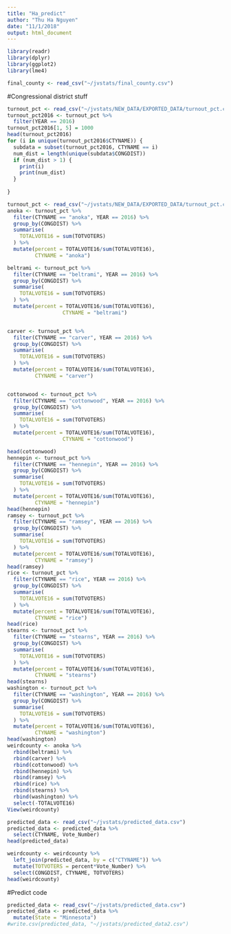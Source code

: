 ```yaml
---
title: "Ha_predict"
author: "Thu Ha Nguyen"
date: "11/1/2018"
output: html_document
---
```


```r
library(readr)
library(dplyr)
library(ggplot2)
library(lme4)

final_county <- read_csv("~/jvstats/final_county.csv")
```

#Congressional district stuff
```r
turnout_pct <- read_csv("~/jvstats/NEW_DATA/EXPORTED_DATA/turnout_pct.csv")
turnout_pct2016 <- turnout_pct %>%
  filter(YEAR == 2016)
turnout_pct2016[1, 5] = 1000
head(turnout_pct2016) 
for (i in unique(turnout_pct2016$CTYNAME)) {
  subdata = subset(turnout_pct2016, CTYNAME == i)
  num_dist = length(unique(subdata$CONGDIST))
  if (num_dist > 1) {
    print(i)
    print(num_dist)
  }
  
}
```
```r
turnout_pct <- read_csv("~/jvstats/NEW_DATA/EXPORTED_DATA/turnout_pct.csv")
anoka <- turnout_pct %>%
  filter(CTYNAME == "anoka", YEAR == 2016) %>%
  group_by(CONGDIST) %>%
  summarise(
    TOTALVOTE16 = sum(TOTVOTERS)
  ) %>%
  mutate(percent = TOTALVOTE16/sum(TOTALVOTE16),
         CTYNAME = "anoka")

beltrami <- turnout_pct %>%
  filter(CTYNAME == "beltrami", YEAR == 2016) %>%
  group_by(CONGDIST) %>%
  summarise(
    TOTALVOTE16 = sum(TOTVOTERS)
  ) %>%
  mutate(percent = TOTALVOTE16/sum(TOTALVOTE16),
                  CTYNAME = "beltrami")


carver <- turnout_pct %>%
  filter(CTYNAME == "carver", YEAR == 2016) %>%
  group_by(CONGDIST) %>%
  summarise(
    TOTALVOTE16 = sum(TOTVOTERS)
  ) %>%
  mutate(percent = TOTALVOTE16/sum(TOTALVOTE16),
         CTYNAME = "carver")


cottonwood <- turnout_pct %>%
  filter(CTYNAME == "cottonwood", YEAR == 2016) %>%
  group_by(CONGDIST) %>%
  summarise(
    TOTALVOTE16 = sum(TOTVOTERS)
  ) %>%
  mutate(percent = TOTALVOTE16/sum(TOTALVOTE16),
                  CTYNAME = "cottonwood")

head(cottonwood)
hennepin <- turnout_pct %>%
  filter(CTYNAME == "hennepin", YEAR == 2016) %>%
  group_by(CONGDIST) %>%
  summarise(
    TOTALVOTE16 = sum(TOTVOTERS)
  ) %>%
  mutate(percent = TOTALVOTE16/sum(TOTALVOTE16),
         CTYNAME = "hennepin")
head(hennepin)
ramsey <- turnout_pct %>%
  filter(CTYNAME == "ramsey", YEAR == 2016) %>%
  group_by(CONGDIST) %>%
  summarise(
    TOTALVOTE16 = sum(TOTVOTERS)
  ) %>%
  mutate(percent = TOTALVOTE16/sum(TOTALVOTE16),
         CTYNAME = "ramsey")
head(ramsey)
rice <- turnout_pct %>%
  filter(CTYNAME == "rice", YEAR == 2016) %>%
  group_by(CONGDIST) %>%
  summarise(
    TOTALVOTE16 = sum(TOTVOTERS)
  ) %>%
  mutate(percent = TOTALVOTE16/sum(TOTALVOTE16),
         CTYNAME = "rice")
head(rice)
stearns <- turnout_pct %>%
  filter(CTYNAME == "stearns", YEAR == 2016) %>%
  group_by(CONGDIST) %>%
  summarise(
    TOTALVOTE16 = sum(TOTVOTERS)
  ) %>%
  mutate(percent = TOTALVOTE16/sum(TOTALVOTE16),
         CTYNAME = "stearns")
head(stearns)
washington <- turnout_pct %>%
  filter(CTYNAME == "washington", YEAR == 2016) %>%
  group_by(CONGDIST) %>%
  summarise(
    TOTALVOTE16 = sum(TOTVOTERS)
  ) %>%
  mutate(percent = TOTALVOTE16/sum(TOTALVOTE16),
         CTYNAME = "washington")
head(washington)
weirdcounty <- anoka %>%
  rbind(beltrami) %>%
  rbind(carver) %>%
  rbind(cottonwood) %>%
  rbind(hennepin) %>%
  rbind(ramsey) %>%
  rbind(rice) %>%
  rbind(stearns) %>%
  rbind(washington) %>%
  select(-TOTALVOTE16)
View(weirdcounty)

predicted_data <- read_csv("~/jvstats/predicted_data.csv")
predicted_data <- predicted_data %>%
  select(CTYNAME, Vote_Number)
head(predicted_data)

weirdcounty <- weirdcounty %>%
  left_join(predicted_data, by = c("CTYNAME")) %>%
  mutate(TOTVOTERS = percent*Vote_Number) %>%
  select(CONGDIST, CTYNAME, TOTVOTERS)
head(weirdcounty)
```
#Predict code
```r
predicted_data <- read_csv("~/jvstats/predicted_data.csv")
predicted_data <- predicted_data %>%
  mutate(State = "Minnesota")
#write.csv(predicted_data, "~/jvstats/predicted_data2.csv")
```

